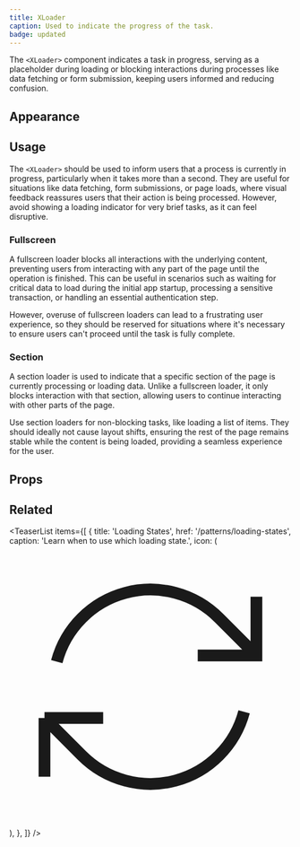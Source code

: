 ```yaml
---
title: XLoader
caption: Used to indicate the progress of the task.
badge: updated
---
```


The `<XLoader>` component indicates a task in progress, serving as a placeholder during loading or blocking interactions during processes like data fetching or form submission, keeping users informed and reducing confusion.

## Appearance

<AppearanceDemo component={title} />

<AppearanceTable component={title} />

## Usage

The `<XLoader>` should be used to inform users that a process is currently in progress, particularly when it takes more than a second. They are useful for situations like data fetching, form submissions, or page loads, where visual feedback reassures users that their action is being processed. However, avoid showing a loading indicator for very brief tasks, as it can feel disruptive.

### Fullscreen

A fullscreen loader blocks all interactions with the underlying content, preventing users from interacting with any part of the page until the operation is finished. This can be useful in scenarios such as waiting for critical data to load during the initial app startup, processing a sensitive transaction, or handling an essential authentication step.

However, overuse of fullscreen loaders can lead to a frustrating user experience, so they should be reserved for situations where it's necessary to ensure users can't proceed until the task is fully complete.

<ComponentDemo file="./xloader-fullscreen.demo.tsx" />

### Section

A section loader is used to indicate that a specific section of the page is currently processing or loading data. Unlike a fullscreen loader, it only blocks interaction with that section, allowing users to continue interacting with other parts of the page.

Use section loaders for non-blocking tasks, like loading a list of items. They should ideally not cause layout shifts, ensuring the rest of the page remains stable while the content is being loaded, providing a seamless experience for the user.

<ComponentDemo file="./xloader-section.demo.tsx" />

## Props

<StorybookHintMessage component={title} />

<PropsTable component={title} />

## Related

<TeaserList
  items={[
    {
      title: 'Loading States',
      href: '/patterns/loading-states',
      caption: 'Learn when to use which loading state.',
      icon: (
        <svg
          xmlns="http://www.w3.org/2000/svg"
          fill="none"
          viewBox="0 0 24 24"
          strokeWidth="1.5"
          stroke="currentColor"
          className="size-6"
        >
          <path
            strokeLinecap="round"
            strokeLinejoin="round"
            d="M16.023 9.348h4.992v-.001M2.985 19.644v-4.992m0 0h4.992m-4.993 0 3.181 3.183a8.25 8.25 0 0 0 13.803-3.7M4.031 9.865a8.25 8.25 0 0 1 13.803-3.7l3.181 3.182m0-4.991v4.99"
          />
        </svg>
      ),
    },
  ]}
/>
